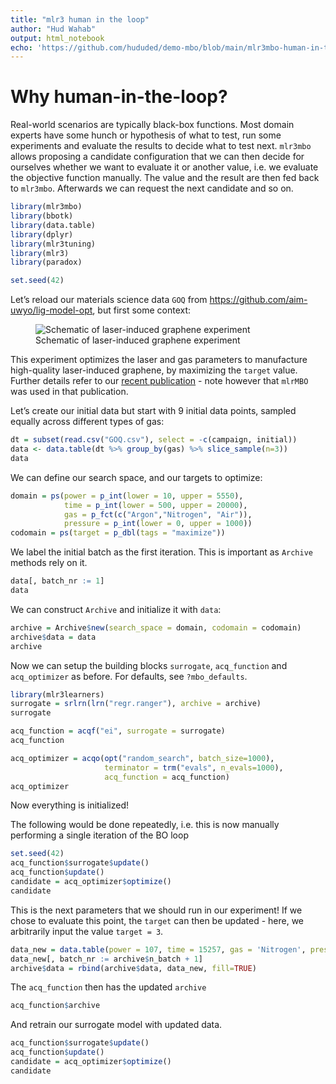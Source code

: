 ```yaml
---
title: "mlr3 human in the loop"
author: "Hud Wahab"
output: html_notebook
echo: 'https://github.com/hududed/demo-mbo/blob/main/mlr3mbo-human-in-the-loop.Rmd' 
---
```


# Why human-in-the-loop?

Real-world scenarios are typically black-box functions. Most domain experts have some hunch or hypothesis of what to test, run some experiments and evaluate the results to decide what to test next. `mlr3mbo` allows proposing a candidate configuration that we can then decide for ourselves whether we want to evaluate it or another value, i.e. we evaluate the objective function manually. The value and the result are then fed back to `mlr3mbo`. Afterwards we can request the next candidate and so on.

```r
library(mlr3mbo)
library(bbotk)
library(data.table)
library(dplyr)
library(mlr3tuning)
library(mlr3)
library(paradox)

set.seed(42)
```

Let's reload our materials science data `GOQ` from <https://github.com/aim-uwyo/lig-model-opt>, but first some context:

![Schematic of laser-induced graphene experiment](graphical_abs.png){#fig-resample}

This experiment optimizes the laser and gas parameters to manufacture high-quality laser-induced graphene, by maximizing the `target` value. Further details refer to our [recent publication](https://ebooks.iospress.nl/volumearticle/60357) - note however that `mlrMBO` was used in that publication.

Let's create our initial data but start with 9 initial data points, sampled equally across different types of gas:

```r
dt = subset(read.csv("GOQ.csv"), select = -c(campaign, initial))
data <- data.table(dt %>% group_by(gas) %>% slice_sample(n=3)) 
data
```

We can define our search space, and our targets to optimize:

```r
domain = ps(power = p_int(lower = 10, upper = 5550),
            time = p_int(lower = 500, upper = 20000),
            gas = p_fct(c("Argon","Nitrogen", "Air")),
            pressure = p_int(lower = 0, upper = 1000))
codomain = ps(target = p_dbl(tags = "maximize"))
```

We label the initial batch as the first iteration. This is important as `Archive` methods rely on it.

```r
data[, batch_nr := 1]
data
```

We can construct `Archive` and initialize it with `data`:

```r
archive = Archive$new(search_space = domain, codomain = codomain)
archive$data = data
archive
```

Now we can setup the building blocks `surrogate`, `acq_function` and `acq_optimizer` as before. For defaults, see `?mbo_defaults`.

```r
library(mlr3learners)
surrogate = srlrn(lrn("regr.ranger"), archive = archive)
surrogate
```

```r
acq_function = acqf("ei", surrogate = surrogate)
acq_function
```

```r
acq_optimizer = acqo(opt("random_search", batch_size=1000),
                     terminator = trm("evals", n_evals=1000),
                     acq_function = acq_function)
acq_optimizer
```

Now everything is initialized!

The following would be done repeatedly, i.e. this is now manually performing a single iteration of the BO loop

```r
set.seed(42)
acq_function$surrogate$update()
acq_function$update()
candidate = acq_optimizer$optimize()
candidate
```

This is the next parameters that we should run in our experiment! If we chose to evaluate this point, the `target` can then be updated - here, we arbitrarily input the value `target = 3`.

```r
data_new = data.table(power = 107, time = 15257, gas = 'Nitrogen', pressure = 35, target = 3)
data_new[, batch_nr := archive$n_batch + 1]
archive$data = rbind(archive$data, data_new, fill=TRUE)
```

The `acq_function` then has the updated `archive`

```r
acq_function$archive
```

And retrain our surrogate model with updated data.

```r
acq_function$surrogate$update()
acq_function$update()
candidate = acq_optimizer$optimize()
candidate
```
